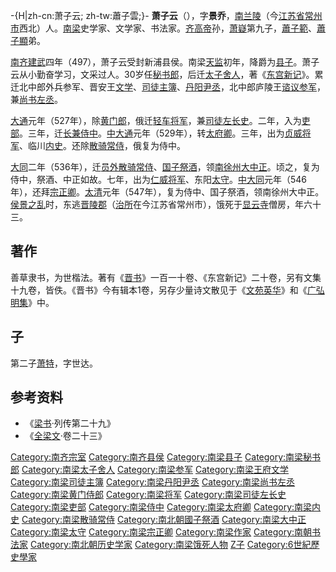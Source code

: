 {{noteTA
|T=zh-hans:萧子云; zh-hant:蕭子雲;
|1=zh-hans:云; zh-hant:雲;
}}
-{H|zh-cn:萧子云; zh-tw:蕭子雲;}-
{{unreferenced|time=2012-02-15T09:49:15+00:00}}
'''萧子云'''（{{bd|487年||549年|catIdx=X}}），字'''景乔'''，[[南兰陵|南兰陵]]（今[[江苏省|江苏省]][[常州市|常州市]]西北）人。[[南梁|南梁]]史学家、文学家、书法家。[[齐高帝|齐高帝]]孙，[[萧嶷|萧嶷]]第九子，[[蕭子範|蕭子範]]、[[蕭子顯|蕭子顯]]弟。

[[南齐|南齐]][[建武_(南齐)|建武]]四年（497），萧子云受封新浦县侯。南梁[[天监|天监]]初年，降爵为[[县子|县子]]。萧子云从小勤奋学习，文采过人。30岁任[[秘书郎|秘书郎]]，后迁[[太子舍人|太子舍人]]，著《[[东宫新记|东宫新记]]》。累迁北中郎外兵参军、晋安王[[文学_(官名)|文学]]、[[司徒主簿|司徒主簿]]、[[丹阳尹丞|丹阳尹丞]]，北中郎庐陵王[[谘议参军|谘议参军]]，兼[[尚书左丞|尚书左丞]]。

[[大通_(南梁)|大通]]元年（527年），除[[黄门郎|黄门郎]]，俄迁[[轻车将军|轻车将军]]，兼[[司徒左长史|司徒左长史]]。二年，入为[[吏部|吏部]]。三年，迁[[长兼|长兼]][[侍中|侍中]]。[[中大通|中大通]]元年（529年），转[[太府卿|太府卿]]。三年，出为[[贞威将军|贞威将军]]、临川[[内史|内史]]。还除[[散骑常侍|散骑常侍]]，俄复为侍中。

[[大同_(南梁)|大同]]二年（536年），迁[[员外散骑常侍|员外散骑常侍]]、[[国子祭酒|国子祭酒]]，领[[南徐州_(刘宋)|南徐州]][[大中正|大中正]]。顷之，复为侍中，祭酒、中正如故。七年，出为[[仁威将军|仁威将军]]、东阳[[太守|太守]]。[[中大同|中大同]]元年（546年），还拜[[宗正卿|宗正卿]]。[[太清|太清]]元年（547年），复为侍中、国子祭酒，领南徐州大中正。[[侯景之乱|侯景之乱]]时，东逃[[晋陵郡|晋陵郡]]（[[治所|治所]]在今江苏省常州市），饿死于[[显云寺|显云寺]]僧房，年六十三。

==著作==
善草隶书，为世楷法。著有《[[十八家晉史|晋书]]》一百一十卷、《东宫新记》二十卷，另有文集十九卷，皆佚。《晋书》今有辑本1卷，另存少量诗文散见于《[[文苑英华|文苑英华]]》和《[[广弘明集|广弘明集]]》中。

==子==
第二子[[萧特|萧特]]，字世达。

== 参考资料 ==
*《[[梁书|梁书]]·列传第二十九》
*《[[全梁文|全梁文]]·卷二十三》

{{南北朝人物小作品}}
{{DEFAULTSORT:X}}
[[Category:南齐宗室|Category:南齐宗室]]
[[Category:南齐县侯|Category:南齐县侯]]
[[Category:南梁县子|Category:南梁县子]]
[[Category:南梁秘书郎|Category:南梁秘书郎]]
[[Category:南梁太子舍人|Category:南梁太子舍人]]
[[Category:南梁参军|Category:南梁参军]]
[[Category:南梁王府文学|Category:南梁王府文学]]
[[Category:南梁司徒主簿|Category:南梁司徒主簿]]
[[Category:南梁丹阳尹丞|Category:南梁丹阳尹丞]]
[[Category:南梁尚书左丞|Category:南梁尚书左丞]]
[[Category:南梁黄门侍郎|Category:南梁黄门侍郎]]
[[Category:南梁将军|Category:南梁将军]]
[[Category:南梁司徒左长史|Category:南梁司徒左长史]]
[[Category:南梁吏部|Category:南梁吏部]]
[[Category:南梁侍中|Category:南梁侍中]]
[[Category:南梁太府卿|Category:南梁太府卿]]
[[Category:南梁内史|Category:南梁内史]]
[[Category:南梁散骑常侍|Category:南梁散骑常侍]]
[[Category:南北朝國子祭酒|Category:南北朝國子祭酒]]
[[Category:南梁大中正|Category:南梁大中正]]
[[Category:南梁太守|Category:南梁太守]]
[[Category:南梁宗正卿|Category:南梁宗正卿]]
[[Category:南梁作家|Category:南梁作家]]
[[Category:南朝书法家|Category:南朝书法家]]
[[Category:南北朝历史学家|Category:南北朝历史学家]]
[[Category:南梁饿死人物|Category:南梁饿死人物]]
[[Category:蘭陵蕭氏|Z子]]
[[Category:6世紀歷史學家|Category:6世紀歷史學家]]